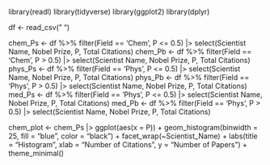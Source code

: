 library(readl)
library(tidyverse)
library(ggplot2)
library(dplyr)

df <- read_csv("          ")

chem_Ps <- df %>% filter(Field == 'Chem', P <= 0.5) |> select(Scientist Name, Nobel Prize, P, Total Citations)
chem_Pb <- df %>% filter(Field == 'Chem', P > 0.5) |> select(Scientist Name, Nobel Prize, P, Total Citations)
phys_Ps <- df %>% filter(Field == 'Phys', P <= 0.5) |> select(Scientist Name, Nobel Prize, P, Total Citations)
phys_Pb <- df %>% filter(Field == 'Phys', P > 0.5) |> select(Scientist Name, Nobel Prize, P, Total Citations)
med_Ps <- df %>% filter(Field == 'Phys', P <= 0.5) |> select(Scientist Name, Nobel Prize, P, Total Citations)
med_Pb <- df %>% filter(Field == 'Phys', P > 0.5) |> select(Scientist Name, Nobel Prize, P, Total Citations)

chem_plot <- chem_Ps |> ggplot(aes(x = P)) + geom_histogram(binwidth = 25, fill = "blue", color = "black")
            + facet_wrap(~Scientist_Name)
            + labs(title = "Histogram", xlab = "Number of Citations", y = "Number of Papers")
            + theme_minimal()